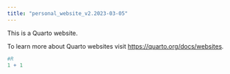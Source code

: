 ```yaml
---
title: "personal_website_v2.2023-03-05"
---
```


This is a Quarto website.

To learn more about Quarto websites visit <https://quarto.org/docs/websites>.

```r
#R
1 + 1
```



